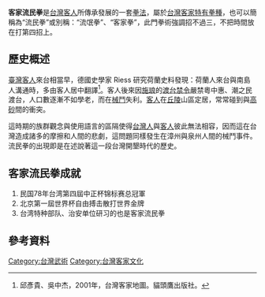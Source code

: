 {{Refimprove|time=2012-02-14T05:13:19+00:00 }}
{{客家}}
'''客家流民拳'''是[[台灣|台灣]][[客人|客人]]所傳承發展的一套[[拳法|拳法]]，屬於[[台灣客家特有拳種|台灣客家特有拳種]]，也可以簡稱為“流民拳”或別稱：“流氓拳”、“客家拳”，此門拳術強調招不過三，不把時間放在打第四招上。

== 歷史概述 ==
[[臺灣客人|臺灣客人]]來台相當早，德國史學家 Riess 研究荷蘭史料發現：荷蘭人來台與南島人溝通時，多由客人居中翻譯<ref>邱彥貴、吳中杰，2001年，台灣客家地圖。貓頭鷹出版社。</ref>。客人後來因[[施琅|施琅]]的[[渡台禁令|渡台禁令]]嚴禁粵中惠、潮之民渡台，人口數逐漸不如學老，而在[[械鬥|械鬥]]失利。[[客人|客人]]在[[丘陵|丘陵]]山區定居，常常碰到與[[高砂_(臺灣古名)|高砂]]間的衝突。

這時期的族群觀念與使用語言的區隔使得[[台灣人|台灣人]]與[[客人|客人]]彼此無法相容，因而這在台灣造成諸多的摩擦和人間的悲劇，這問題同樣發生在漳州與泉州人間的械鬥事件。流民拳的出現即是在述說著這一段台灣開墾時代的歷史。

== 客家流民拳成就 ==
#民国78年台湾第四屆中正杯锦标赛总冠軍
#北京第一屆世界杯自由搏击散打世界金牌
#台湾特种部队、治安单位研习的也是客家流民拳

==參考資料==
<div class="references-small"><references /></div>

[[Category:台灣武術|Category:台灣武術]]
[[Category:台灣客家文化|Category:台灣客家文化]]
